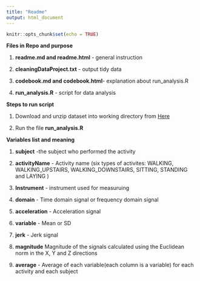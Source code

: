 ```yaml
---
title: "Readme"
output: html_document
---
```


```r
knitr::opts_chunk$set(echo = TRUE)
```
**Files in Repo and purpose**

1. **readme.md and readme.html** - general instruction

2. **cleaningDataProject.txt** - output tidy data

3. **codebook.md and codebook.html**- explanation about run_analysis.R

4. **run_analysis.R** - script for data analysis



**Steps to run script**

1. Download and unzip dataset into working directory from
[Here](https://d396qusza40orc.cloudfront.net/getdata%2Fprojectfiles%2FUCI%20HAR%20Dataset.zip)

2. Run the file **run_analysis.R**

**Variables list  and meaning**

1. **subject**	-the subject who performed the activity 

2. **activityName**	- Activity name (six types of activites:
WALKING, WALKING_UPSTAIRS, WALKING_DOWNSTAIRS, SITTING, STANDING and LAYING )

3. **Instrument** -	instrument used for measuruing

4. **domain**	- Time domain signal or frequency domain signal 

5. **acceleration**	- Acceleration signal 

6. **variable**	- Mean or SD

7. **jerk** - Jerk signal

8. **magnitude**	Magnitude of the signals calculated using the Euclidean norm
in the X, Y and Z directions 

9. **average**	- Average of each variable(each column is a variable) for each activity and each subject


